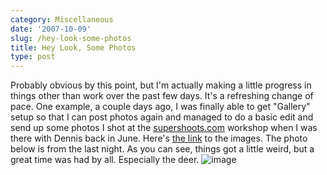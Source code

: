 ```yaml
---
category: Miscellaneous
date: '2007-10-09'
slug: /hey-look-some-photos
title: Hey Look, Some Photos
type: post
---
```



Probably obvious by this point, but I'm actually making a little
progress in things other than work over the past few days. It's a
refreshing change of pace. One example, a couple days ago, I was
finally able to get "Gallery" setup so that I can post photos again
and managed to do a basic edit and send up some photos I shot at
the [supershoots.com](http://www.supershoots.com/) workshop when I
was there with Dennis back in June. Here's
[the link](http://www.alanwsmith.com/gallery/view/htl7/) to the
images. The photo below is from the last night. As you can see,
things got a little weird, but a great time was had by all.
Especially the deer.
![image](/gallery/d/831-1/20070605-0266.jpg)